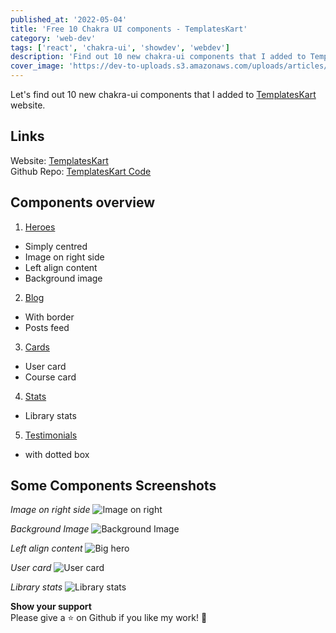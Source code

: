 ```yaml
---
published_at: '2022-05-04'
title: 'Free 10 Chakra UI components - TemplatesKart'
category: 'web-dev'
tags: ['react', 'chakra-ui', 'showdev', 'webdev']
description: 'Find out 10 new chakra-ui components that I added to TemplatesKart website.'
cover_image: 'https://dev-to-uploads.s3.amazonaws.com/uploads/articles/xs79e05cess46fwd4th6.png'
---
```


Let's find out 10 new chakra-ui components that I added to [TemplatesKart](https://templateskart.com) website.

## Links

Website: [TemplatesKart](https://templateskart.com) <br />
Github Repo: [TemplatesKart Code](https://github.com/MA-Gelton/templateskart) <br />

## Components overview

1. [Heroes](https://templateskart.com/components/heroes)

- Simply centred
- Image on right side
- Left align content
- Background image

2. [Blog](https://templateskart.com/components/blog)

- With border
- Posts feed

3. [Cards](https://templateskart.com/components/cards)

- User card
- Course card

4. [Stats](https://templateskart.com/components/stats)

- Library stats

5. [Testimonials](https://templateskart.com/components/testimonials)

- with dotted box

## Some Components Screenshots

_Image on right side_
![Image on right](https://dev-to-uploads.s3.amazonaws.com/uploads/articles/71ayy1uzsuzjo3xsfa7k.png)

_Background Image_
![Background Image](https://dev-to-uploads.s3.amazonaws.com/uploads/articles/zdfhwxdrfh9t5xj4qbn9.png)

_Left align content_
![Big hero](https://dev-to-uploads.s3.amazonaws.com/uploads/articles/2yaofoxpbgdyibce7hr1.png)

_User card_
![User card](https://dev-to-uploads.s3.amazonaws.com/uploads/articles/6ff8h8mwb6lnuk0cvyth.png)

_Library stats_
![Library stats](https://dev-to-uploads.s3.amazonaws.com/uploads/articles/sw1j9ajhn2qai6ai0ikq.png)<br />

**Show your support** <br />
Please give a ⭐️ on Github if you like my work! 🙏
